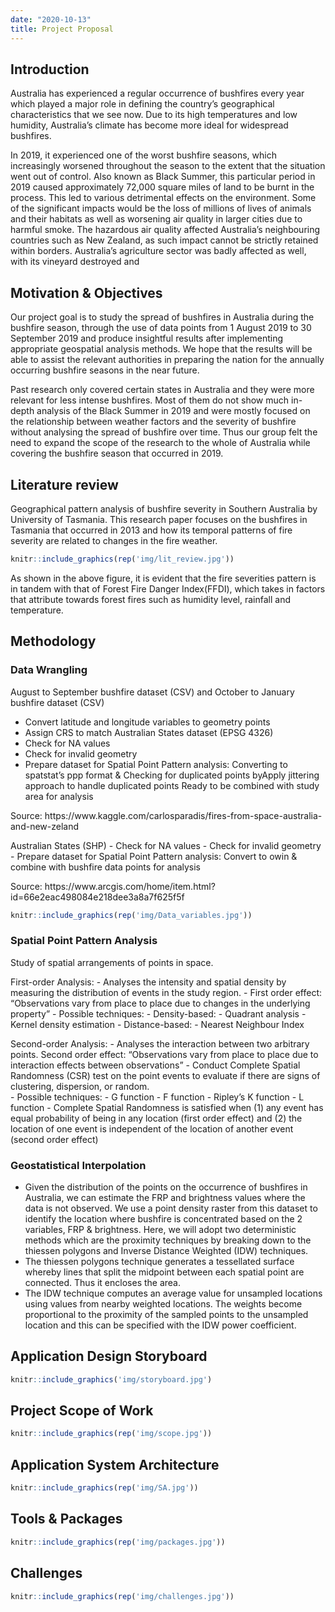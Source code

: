 ```yaml
---
date: "2020-10-13"
title: Project Proposal
---
```


## Introduction

Australia has experienced a regular occurrence of bushfires every year which played a major role in defining the country’s geographical characteristics that we see now. Due to its high temperatures and low humidity, Australia’s climate has become more ideal for widespread bushfires. 

In 2019, it experienced one of the worst bushfire seasons, which increasingly worsened throughout the season to the extent that the situation went out of control. Also known as Black Summer, this particular period in 2019 caused approximately 72,000 square miles of land to be burnt in the process. This led to various detrimental effects on the environment. Some of the significant impacts would be the loss of millions of lives of animals and their habitats as well as worsening air quality in larger cities due to harmful smoke. The hazardous air quality affected Australia’s neighbouring countries such as New Zealand, as such impact cannot be strictly retained within borders. Australia’s agriculture sector was badly affected as well, with its vineyard destroyed and 

## Motivation & Objectives

Our project goal is to study the spread of bushfires in Australia during the bushfire season, through the use of data points from 1 August 2019 to 30 September 2019 and produce insightful results after implementing appropriate geospatial analysis methods. We hope that the results will be able to assist the relevant authorities in preparing the nation for the annually occurring bushfire seasons in the near future. 

Past research only covered certain states in Australia and they were more relevant for less intense bushfires. Most of them do not show much in-depth analysis of the Black Summer in 2019 and were mostly focused on the relationship between weather factors and the severity of bushfire without analysing the spread of bushfire over time. Thus our group felt the need to expand the scope of the research to the whole of Australia while covering the bushfire season that occurred in 2019. 

## Literature review

Geographical pattern analysis of bushfire severity in Southern Australia by University of Tasmania. 
This research paper focuses on the bushfires in Tasmania that occurred in 2013 and how its temporal patterns of fire severity are related to changes in the fire weather. 
```r
knitr::include_graphics(rep('img/lit_review.jpg'))
```
As shown in the above figure, it is evident that the fire severities pattern is in tandem with that of Forest Fire Danger Index(FFDI), which takes in factors that attribute towards forest fires such as humidity level, rainfall and temperature. 

## Methodology

### Data Wrangling
August to September bushfire dataset (CSV) and October to January bushfire dataset (CSV)

- Convert latitude and longitude variables to geometry points
- Assign CRS to match Australian States dataset (EPSG 4326)
- Check for NA values
- Check for invalid geometry
- Prepare dataset for Spatial Point Pattern analysis: Converting to spatstat’s ppp format & Checking for duplicated points byApply jittering approach to handle duplicated points
Ready to be combined with study area for analysis

Source: https://www.kaggle.com/carlosparadis/fires-from-space-australia-and-new-zeland

Australian States (SHP)
- Check for NA values
- Check for invalid geometry
- Prepare dataset for Spatial Point Pattern analysis: Convert to owin & combine with bushfire data points for analysis

Source: https://www.arcgis.com/home/item.html?id=66e2eac498084e218dee3a8a7f625f5f


```r
knitr::include_graphics(rep('img/Data_variables.jpg'))
```

### Spatial Point Pattern Analysis
Study of spatial arrangements of points in space.

First-order Analysis:
- Analyses the intensity and spatial density by measuring the distribution of events in the study region.
- First order effect: “Observations vary from place to place due to changes in the underlying property”
- Possible techniques:
  - Density-based:
    - Quadrant analysis
    - Kernel density estimation
  - Distance-based:
    - Nearest Neighbour Index
    
Second-order Analysis:
- Analyses the interaction between two arbitrary points. 
Second order effect: “Observations vary from place to place due to interaction effects between observations”
- Conduct Complete Spatial Randomness (CSR) test on the point events to evaluate if there are signs of clustering, dispersion, or random.  
- Possible techniques:
  - G function
  - F function
- Ripley’s K function
  - L function
- Complete Spatial Randomness is satisfied when (1) any event has equal probability of being in any location (first order effect) and (2) the location of one event is independent of the location of another event (second order effect) 

### Geostatistical Interpolation
- Given the distribution of the points on the occurrence of bushfires in Australia, we can estimate the FRP and brightness values where the data is not observed. We use a point density raster from this dataset to identify the location where bushfire is concentrated based on the 2 variables, FRP & brightness. Here, we will adopt two deterministic methods which are the proximity techniques by breaking down to the thiessen polygons and Inverse Distance Weighted (IDW) techniques.
- The thiessen polygons technique generates a tessellated surface whereby lines that split the midpoint between each spatial point are connected. Thus it encloses the area.
- The IDW technique computes an average value for unsampled locations using values from nearby weighted locations. The weights become proportional to the proximity of the sampled points to the unsampled location and this can be specified with the IDW power coefficient.

## Application Design Storyboard

```r
knitr::include_graphics('img/storyboard.jpg')
```

## Project Scope of Work

```r
knitr::include_graphics(rep('img/scope.jpg'))
```

## Application System Architecture 

```r
knitr::include_graphics(rep('img/SA.jpg'))
```

## Tools & Packages

```r
knitr::include_graphics(rep('img/packages.jpg'))
```

## Challenges 

```r
knitr::include_graphics(rep('img/challenges.jpg'))
```